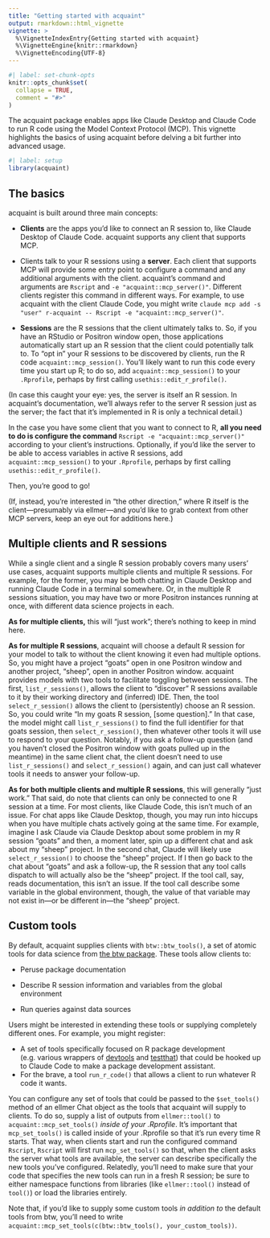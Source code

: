 ```yaml
---
title: "Getting started with acquaint"
output: rmarkdown::html_vignette
vignette: >
  %\VignetteIndexEntry{Getting started with acquaint}
  %\VignetteEngine{knitr::rmarkdown}
  %\VignetteEncoding{UTF-8}
---
```


```r
#| label: set-chunk-opts
knitr::opts_chunk$set(
  collapse = TRUE,
  comment = "#>"
)
```

The acquaint package enables apps like Claude Desktop and Claude Code to run R code using the Model Context Protocol (MCP). This vignette highlights the basics of using acquaint before delving a bit further into advanced usage.

```r
#| label: setup
library(acquaint)
```

## The basics

acquaint is built around three main concepts:

-   **Clients** are the apps you'd like to connect an R session to, like Claude Desktop of Claude Code. acquaint supports any client that supports MCP.

-   Clients talk to your R sessions using a **server**. Each client that supports MCP will provide some entry point to configure a command and any additional arguments with the client. acquaint's command and arguments are `Rscript` and `-e "acquaint::mcp_server()"`. Different clients register this command in different ways. For example, to use acquaint with the client Claude Code, you might write `claude mcp add -s "user" r-acquaint -- Rscript -e "acquaint::mcp_server()"`.

-   **Sessions** are the R sessions that the client ultimately talks to. So, if you have an RStudio or Positron window open, those applications automatically start up an R session that the client could potentially talk to. To "opt in" your R sessions to be discovered by clients, run the R code `acquaint::mcp_session()`. You'll likely want to run this code every time you start up R; to do so, add `acquaint::mcp_session()` to your `.Rprofile`, perhaps by first calling `usethis::edit_r_profile()`.

(In case this caught your eye: yes, the server is itself an R session. In acquaint's documentation, we'll always refer to the server R session just as the server; the fact that it's implemented in R is only a technical detail.)

In the case you have some client that you want to connect to R, **all you need to do is configure the command** `Rscript -e "acquaint::mcp_server()"` according to your client's instructions. Optionally, if you'd like the server to be able to access variables in active R sessions, add `acquaint::mcp_session()` to your `.Rprofile`, perhaps by first calling `usethis::edit_r_profile()`.

Then, you're good to go!

(If, instead, you're interested in "the other direction," where R itself is the client—presumably via ellmer—and you'd like to grab context from other MCP servers, keep an eye out for additions here.) <!--# \[TODO: still up in thei air whether this will live in ellmer or acquaint.\] -->

## Multiple clients and R sessions

While a single client and a single R session probably covers many users' use cases, acquaint supports multiple clients and multiple R sessions. For example, for the former, you may be both chatting in Claude Desktop and running Claude Code in a terminal somewhere. Or, in the multiple R sessions situation, you may have two or more Positron instances running at once, with different data science projects in each.

**As for multiple clients,** this will "just work"; there's nothing to keep in mind here.

**As for multiple R sessions**, acquaint will choose a default R session for your model to talk to without the client knowing it even had multiple options. So, you might have a project "goats" open in one Positron window and another project, "sheep", open in another Positron window. acquaint provides models with two tools to facilitate toggling between sessions. The first, `list_r_sessions()`, allows the client to "discover" R sessions available to it by their working directory and (inferred) IDE. Then, the tool `select_r_session()` allows the client to (persistently) choose an R session. So, you could write "In my goats R session, \[some question\]." In that case, the model might call `list_r_sessions()` to find the full identifier for that goats session, then `select_r_session()`, then whatever other tools it will use to respond to your question. Notably, if you ask a follow-up question (and you haven't closed the Positron window with goats pulled up in the meantime) in the same client chat, the client doesn't need to use `list_r_sessions()` and `select_r_session()` again, and can just call whatever tools it needs to answer your follow-up. <!--# [TODO: include links to example chats here] -->

**As for both multiple clients and multiple R sessions**, this will generally "just work." That said, do note that clients can only be connected to one R session at a time. For most clients, like Claude Code, this isn't much of an issue. For chat apps like Claude Desktop, though, you may run into hiccups when you have multiple chats actively going at the same time. For example, imagine I ask Claude via Claude Desktop about some problem in my R session "goats" and then, a moment later, spin up a different chat and ask about my "sheep" project. In the second chat, Claude will likely use `select_r_session()` to choose the "sheep" project. If I then go back to the chat about "goats" and ask a follow-up, the R session that any tool calls dispatch to will actually also be the "sheep" project. If the tool call, say, reads documentation, this isn't an issue. If the tool call describe some variable in the global environment, though, the value of that variable may not exist in—or be different in—the "sheep" project. <!--# [TODO: include a link to the "secret password" chat.] -->

## Custom tools

By default, acquaint supplies clients with `btw::btw_tools()`, a set of atomic tools for data science from [the btw package](https://posit-dev.github.io/btw). These tools allow clients to:

-   Peruse package documentation

-   Describe R session information and variables from the global environment

-   Run queries against data sources

Users might be interested in extending these tools or supplying completely different ones. For example, you might register:

-   A set of tools specifically focused on R package development (e.g. various wrappers of [devtools](https://devtools.r-lib.org/) and [testthat](https://testthat.r-lib.org/)) that could be hooked up to Claude Code to make a package development assistant.
-   For the brave, a tool `run_r_code()` that allows a client to run whatever R code it wants.

You can configure any set of tools that could be passed to the `$set_tools()` method of an ellmer Chat object as the tools that acquaint will supply to clients. To do so, supply a list of outputs from `ellmer::tool()` to `acquaint::mcp_set_tools()` *inside of your .Rprofile*. It's important that `mcp_set_tools()` is called inside of your .Rprofile so that it's run every time R starts. That way, when clients start and run the configured command `Rscript`, `Rscript` will first run `mcp_set_tools()` so that, when the client asks the server what tools are available, the server can describe specifically the new tools you've configured. Relatedly, you'll need to make sure that your code that specifies the new tools can run in a fresh R session; be sure to either namespace functions from libraries (like `ellmer::tool()` instead of `tool()`) or load the libraries entirely.

<!--# \[TODO: provide an example of registering the `rnorm()` tool.\] -->

Note that, if you'd like to supply some custom tools *in addition to* the default tools from btw, you'll need to write `acquaint::mcp_set_tools(c(btw::btw_tools(), your_custom_tools))`.

